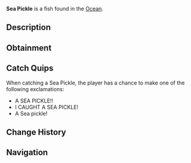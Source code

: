{{FishInfobox
|image          = Sea Pickle.png
|rarity         = Mythical
|sea            = First Sea
|location       = [[Ocean]]
|sublocation    = 
|sources        = Crab Cage, Fishing Rod
|radar_location = 
|xp             = 60
|weather        = Clear, Foggy
|time           = Night
|season         = Autumn, Summer
|bait           = Seaweed
|base_weight    = 1
|base_value     = 2000
|weight_range   = 0.6
|base_chance    = 0.01
|base_resil     = 50
}}
'''Sea Pickle''' is a {{Rarity|Mythical}} fish found in the [[Ocean]].

== Description ==
{{Description|The Sea Pickle is a quirky, small, tube-like sea creature found on ocean beds. Its glowing green body gives off a faint bioluminescent light, making it easy to spot at night. It's know to wriggle out of nets and rods, making it a tricky catch. Despite its unassuming appearance, it's highly valued for its oddity and unique glow.|Bestiary Entry}}

== Obtainment ==
{{Description|Found in the ocean. Can be caught in rods and cages.|Bestiary Hint}}
{{Fish Availability|
Ancient Isle/Algae Hunt
Apex Fish Hunt/Mosslurker
Atlantis/Surrounding Ocean
FischFright/Frightful Pool
Forsaken Shores/Algae Hunt
Golden Tide
LEGO Pool/Studolodon Hunt
Lovestorm/Normal
Lovestorm/Supercharged
Lucky Event/Blarney McBreeze
Lucky Event/O'Mango Goldgrin
Lucky Event/Plumrick O'Luck
Lucky Event/Rowdy McCharm
Lucky Event/Sunny O'Coin
Megalodon Hunt/Eclipse and Weekend
Megalodon Hunt/Normal
Mushgrove Swamp/Algae Hunt
Narwhal Hunt/Beluga/First Sea
Narwhal Hunt/Magician Narwhal/First Sea
Narwhal Hunt/Narwhal/First Sea
Northern Summit/Surrounding Ocean
Ocean
Ocean/Deep Ocean
Ocean/Harvesters Spike
Ocean/The Arch
Orca Migration/Ancient
Orca Migration/Normal
Snowcap Island/Algae Hunt
Whale Migration/Moby
Whale Migration/Normal
|top_rods      = 
Great Rod of Oscar\33259.58\161425.71;
Leviathan's Fang Rod\33096.28\233292.65;
Astralhook Rod\31089.19\167242.16;
Ethereal Prism Rod\31031.44\168595.99;
Seraphic Rod\29780.75\173638.68;
Flimsy Rod\19585.91\183370.95;
Training Rod\18367.44\165747.78;
Free Spirit Rod\28733.18\231863.65;
Trident Rod\28481.2\231662.4;
Firefly Rod\25713.98\192051.23;
Azure Of Lagoon\28754.15\184219.53;
Adventurer's Rod\22112.73\171864.63;
No-Life Rod\29420.69\182218.2;
Rod Of The Forgotten Fang\27859.75\171718.69;
Challenger's Rod\26840.72\167506.96;
Blazebringer Rod\25899.67\166518.84;
Rod Of The Depths\25023.09\163396.6;
Rod Of The Exalted One\24720.27\163948.05;
Zeus Rod\24409.45\157219.74;
Verdant Shear Rod\24001.64\158979.56;
Depthseeker Rod\21972.66\147904.06;
Avalanche Rod\19819.42\134324.92;
Volcanic Rod\19019.86\124348.49;
Steady Rod\6627.39\47768.5
|recommended   = Ethereal Prism Rod
}}

== Catch Quips ==
When catching a Sea Pickle, the player has a chance to make one of the following exclamations:
* A SEA PICKLE!!
* I CAUGHT A SEA PICKLE!
* A Sea pickle!

== Change History ==
{{Change History|{{subst:Current Version}}}}

== Navigation ==
{{Fish Navbox|Ocean}}